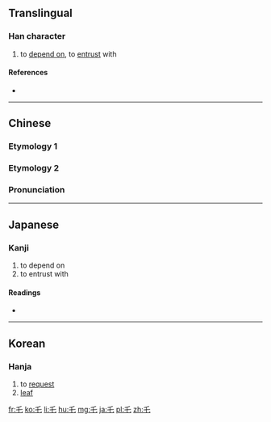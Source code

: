 {{also|虐|托}}<!-- may be replaced by zh-forms -->
==Translingual==

===Han character===
{{Han char|rn=4|rad=丿|as=02|sn=3|four=20714|canj=HP|ids=⿱丿七}}

# to [[depend on]], to [[entrust]] with

====References====
* {{Han ref|kx=0082.020|dkj=00120|dj=0165.080|hdz=10032.010|uh=4E47|ud=20039|bh=C947|bd=51527}}

----

==Chinese==
===Etymology 1===
{{zh-see|虐|v}}

===Etymology 2===
{{zh-forms}}

===Pronunciation===
{{zh-pron
|m=tuō,zhé
|c=tok3,zaak6
|mc=
|oc=y
|ma=
|cat=v
}}

----

==Japanese==

===Kanji===
{{ja-kanji|grade=|rs=丿02}}

# to depend on
# to entrust with

====Readings====
* {{ja-readings|on=[[たく]] (taku), [[ちゃく]] (chaku)|kun=}}

----

==Korean==

===Hanja===
{{ko-hanja|hangeul=탁|eumhun=|rv=tak|mr=t'ak|y=thak}}

# to [[request]]
# [[leaf]]

[[fr:乇]]
[[ko:乇]]
[[li:乇]]
[[hu:乇]]
[[mg:乇]]
[[ja:乇]]
[[pl:乇]]
[[zh:乇]]